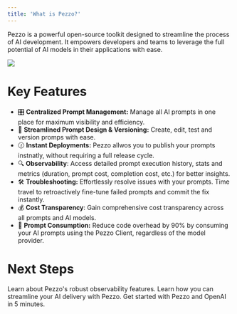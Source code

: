 ```yaml
---
title: 'What is Pezzo?'
---
```


Pezzo is a powerful open-source toolkit designed to streamline the process of AI development. It empowers developers and teams to leverage the full potential of AI models in their applications with ease.

<Frame>
  <img src="https://cdn.pezzo.ai/banner.png" />
</Frame>

<br />

# Key Features
- 🎛️ **Centralized Prompt Management:** Manage all AI prompts in one place for maximum visibility and efficiency.
- 🚀 **Streamlined Prompt Design & Versioning:** Create, edit, test and version promps with ease.
- 🕜 **Instant Deployments:** Pezzo allwos you to publish your prompts instnatly, without requiring a full release cycle.
- 🔍 **Observability**: Access detailed prompt execution history, stats and metrics (duration, prompt cost, completion cost, etc.) for better insights.
- 🛠️ **Troubleshooting:** Effortlessly resolve issues with your prompts. Time travel to retroactively fine-tune failed prompts and commit the fix instantly.
- 💰 **Cost Transparency**: Gain comprehensive cost transparency across all prompts and AI models.
- 💪 **Prompt Consumption:** Reduce code overhead by 90% by consuming your AI prompts using the Pezzo Client, regardless of the model provider.

# Next Steps
<CardGroup cols={2}>
  <Card
    title="Observability"
    icon="eye"
    href="/platform/observability/overview"
  >
    Learn about Pezzo's robust observability features.
  </Card>
  <Card
    title="Prompt Management"
    icon="wrench"
    href="/platform/prompt-management/overview"
  >
    Learn how you can streamline your AI delivery with Pezzo.
  </Card>
  <Card
    title="Recipe: OpenAI With Pezzo"
    icon="code"
    href="/client/integrations/openai"
  >
    Get started with Pezzo and OpenAI in 5 minutes.
  </Card>
</CardGroup>
